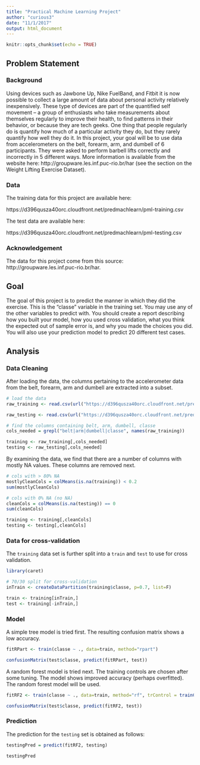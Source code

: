 ```yaml
---
title: "Practical Machine Learning Project"
author: "curious3"
date: "11/1/2017"
output: html_document
---
```


```r
knitr::opts_chunk$set(echo = TRUE)
```

## Problem Statement

### Background

Using devices such as Jawbone Up, Nike FuelBand, and Fitbit it is now possible to collect a large amount of data about personal activity relatively inexpensively. These type of devices are part of the quantified self movement – a group of enthusiasts who take measurements about themselves regularly to improve their health, to find patterns in their behavior, or because they are tech geeks. One thing that people regularly do is quantify how much of a particular activity they do, but they rarely quantify how well they do it. In this project, your goal will be to use data from accelerometers on the belt, forearm, arm, and dumbell of 6 participants. They were asked to perform barbell lifts correctly and incorrectly in 5 different ways. More information is available from the website here: http://groupware.les.inf.puc-rio.br/har (see the section on the Weight Lifting Exercise Dataset).

### Data

The training data for this project are available here:

https://d396qusza40orc.cloudfront.net/predmachlearn/pml-training.csv

The test data are available here:

https://d396qusza40orc.cloudfront.net/predmachlearn/pml-testing.csv

### Acknowledgement

The data for this project come from this source: http://groupware.les.inf.puc-rio.br/har.

## Goal

The goal of this project is to predict the manner in which they did the exercise. This is the "classe" variable in the training set. You may use any of the other variables to predict with. You should create a report describing how you built your model, how you used cross validation, what you think the expected out of sample error is, and why you made the choices you did. You will also use your prediction model to predict 20 different test cases.

## Analysis

### Data Cleaning

After loading the data, the columns pertaining to the accelerometer data from the belt, forearm, arm and dumbell are extracted into a subset.

````r
# load the data
raw_training <- read.csv(url("https://d396qusza40orc.cloudfront.net/predmachlearn/pml-training.csv"), header = T, na.strings = c("NA", "#DIV/0!", ""))

raw_testing <- read.csv(url("https://d396qusza40orc.cloudfront.net/predmachlearn/pml-testing.csv"), header = T, na.strings = c("NA", "#DIV/0!", ""))

# find the columns containing belt, arm, dumbell, classe
cols_needed = grepl("belt|arm|dumbell|classe", names(raw_training))

training <- raw_training[,cols_needed]
testing <- raw_testing[,cols_needed]

````

By examining the data, we find that there are a number of columns with mostly NA values. These columns are removed next.

````r
# cols with > 80% NA
mostlyCleanCols = colMeans(is.na(training)) < 0.2
sum(mostlyCleanCols)

# cols with 0% NA (no NA)
cleanCols = colMeans(is.na(testing)) == 0
sum(cleanCols)

training <- training[,cleanCols]
testing <- testing[,cleanCols]
````

### Data for cross-validation

The `training` data set is further split into a `train` and `test` to use for cross validation.

````r
library(caret)

# 70/30 split for cross-validation
inTrain <- createDataPartition(training$classe, p=0.7, list=F)

train <- training[inTrain,]
test <- training[-inTrain,]

````

### Model

A simple tree model is tried first. The resulting confusion matrix shows a low accuracy.

````r
fitRPart <- train(classe ~ ., data=train, method="rpart")

confusionMatrix(test$classe, predict(fitRPart, test))
````

A random forest model is tried next. The training controls are chosen after some tuning. The model shows improved accuracy (perhaps overfitted). The random forest model will be used.

````r
fitRF2 <- train(classe ~ ., data=train, method="rf", trControl = trainControl(method="repeatedcv", number=3, repeats=3))

confusionMatrix(test$classe, predict(fitRF2, test))
````

### Prediction

The prediction for the `testing` set is obtained as follows:

````r
testingPred = predict(fitRF2, testing)

testingPred
````

